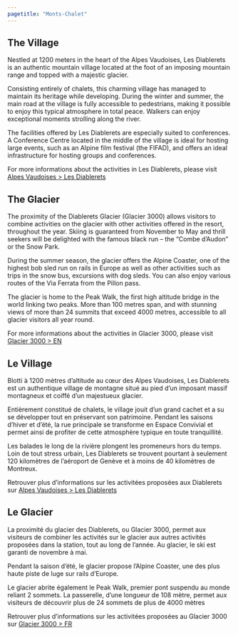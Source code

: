 ```yaml
---
pagetitle: "Monts-Chalet"
---
```


::: {.content-visible when-profile="en"}
## The Village

Nestled at 1200 meters in the heart of the Alpes Vaudoises, Les Diablerets is an authentic mountain village located at the foot of an imposing mountain range and topped with a majestic glacier.

Consisting entirely of chalets, this charming village has managed to maintain its heritage while developing. During the winter and summer, the main road at the village is fully accessible to pedestrians, making it possible to enjoy this typical atmosphere in total peace. Walkers can enjoy exceptional moments strolling along the river.

The facilities offered by Les Diablerets are especially suited to conferences. A Conference Centre located in the middle of the village is ideal for hosting large events, such as an Alpine film festival (the FIFAD), and offers an ideal infrastructure for hosting groups and conferences.

For more informations about the activities in Les Diablerets, please visit [Alpes Vaudoises > Les Diablerets](https://www.alpesvaudoises.ch/en/Z76/les-diablerets/diablerets)


## The Glacier

The proximity of the Diablerets Glacier (Glacier 3000) allows visitors to combine activities on the glacier with other activities offered in the resort, throughout the year. Skiing is guaranteed from November to May and thrill seekers will be delighted with the famous black run – the “Combe d’Audon” or the Snow Park.

During the summer season, the glacier offers the Alpine Coaster, one of the highest bob sled run on rails in Europe as well as other activities such as trips in the snow bus, excursions with dog sleds. You can also enjoy various routes of the Via Ferrata from the Pillon pass.

The glacier is home to the Peak Walk, the first high altitude bridge in the world linking two peaks. More than 100 metres span, and with stunning views of more than 24 summits that exceed 4000 metres, accessible to all glacier visitors all year round.

For more informations about the activities in Glacier 3000, please visit [Glacier 3000 > EN](https://www.glacier3000.ch/en)
:::

::: {.content-visible when-profile="fr"}
## Le Village

Blotti à 1200 mètres d’altitude au cœur des Alpes Vaudoises, Les Diablerets est un authentique village de montagne situé au pied d’un imposant massif montagneux et coiffé d’un majestueux glacier.

Entièrement constitué de chalets, le village jouit d’un grand cachet et a su se développer tout en préservant son patrimoine. Pendant les saisons d’hiver et d’été, la rue principale se transforme en Espace Convivial et permet ainsi de profiter de cette atmosphère typique en toute tranquillité.

Les balades le long de la rivière plongent les promeneurs hors du temps. Loin de tout stress urbain, Les Diablerets se trouvent pourtant à seulement 120 kilomètres de l'aéroport de Genève et à moins de 40 kilomètres de Montreux.

Retrouver plus d'informations sur les activitées proposées aux Diablerets sur [Alpes Vaudoises > Les Diablerets](https://www.alpesvaudoises.ch/fr/Z76/les-diablerets/destination-diablerets)


## Le Glacier

La proximité du glacier des Diablerets, ou Glacier 3000, permet aux visiteurs de combiner les activités sur le glacier aux autres activités proposées dans la station, tout au long de l’année. Au glacier, le ski est garanti de novembre à mai.

Pendant la saison d’été, le glacier propose l’Alpine Coaster, une des plus haute piste de luge sur rails d’Europe.

Le glacier abrite également le Peak Walk, premier pont suspendu au monde reliant 2 sommets. La passerelle, d'une longueur de 108 mètre, permet aux visiteurs de découvrir plus de 24 sommets de plus de 4000 mètres

Retrouver plus d'informations sur les activitées proposées au Glacier 3000 sur [Glacier 3000 > FR](https://www.glacier3000.ch/fr)
:::